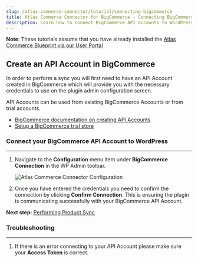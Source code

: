 ```yaml
---
slug: /atlas-commerce-connector/tutorial/connecting-bigcommerce
title: Atlas Commerce Connector for BigCommerce - Connecting BigCommerce
description: Learn how to connect BigCommerce API accounts to WordPress.
---
```


**Note**: These tutorials assume that you have already installed the [Atlas Commerce Blueprint via our User Portal](../introduction.mdx)

## Create an API Account in BigCommerce

In order to perform a sync you will first need to have an API Account created in BigCommerce which will provide you with the necessary credentials to use on the plugin admin configuration screen.

API Accounts can be used from existing BigCommerce Accounts or from trial accounts.

- [BigCommerce documentation on creating API Accounts](https://support.bigcommerce.com/s/article/Store-API-Accounts?language=en_US)
- [Setup a BigCommerce trial store](https://www.bigcommerce.com/essentials/free-trial/)

### Connect your BigCommerce API Account to WordPress

---

1. Navigate to the **Configuration** menu item under **BigCommerce Connection** in the WP Admin toolbar.

   ![Atlas Commerce Connector Configuration](../images/configuration.png)

2. Once you have entered the credentials you need to confirm the connection by clicking **Confirm Connection**. This is ensuring the plugin is communicating successfully with your BigCommerce API Account.

**Next step:** [Performing Product Sync](../tutorial/performing-product-sync.mdx)

### Troubleshooting

---

1. If there is an error connecting to your API Account please make sure your **Access Token** is correct.
